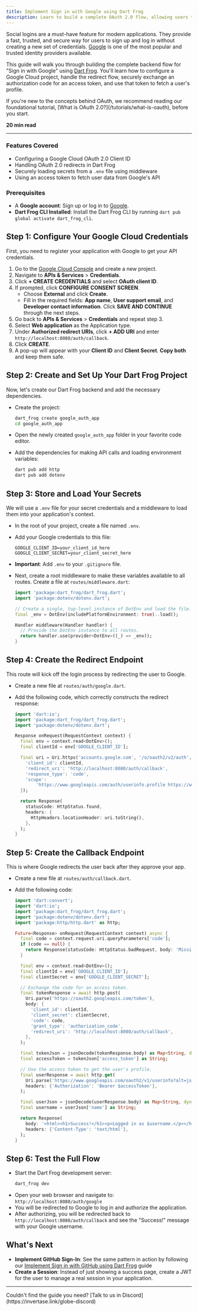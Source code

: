 ```yaml
---
title: Implement Sign in with Google using Dart Frog
description: Learn to build a complete OAuth 2.0 flow, allowing users to sign in to your application securely with their Google account.
---
```


Social logins are a must-have feature for modern applications. They provide a fast, trusted, and secure way for users to sign up and log in without creating a new set of credentials. [Google](https://www.google.com/) is one of the most popular and trusted identity providers available.

This guide will walk you through building the complete backend flow for "Sign in with Google" using [Dart Frog](https://dart-frog.dev/). You'll learn how to configure a Google Cloud project, handle the redirect flow, securely exchange an authorization code for an access token, and use that token to fetch a user's profile.

<Info>
  If you're new to the concepts behind OAuth, we recommend reading our
  foundational tutorial, [What is OAuth 2.0?](/tutorials/what-is-oauth), before
  you start.
</Info>

**20 min read**

---

### Features Covered

- Configuring a Google Cloud OAuth 2.0 Client ID
- Handling OAuth 2.0 redirects in Dart Frog
- Securely loading secrets from a `.env` file using middleware
- Using an access token to fetch user data from Google's API

### Prerequisites

- A **Google account**: Sign up or log in to [Google](https://accounts.google.com/).
- **Dart Frog CLI Installed**: Install the Dart Frog CLI by running `dart pub global activate dart_frog_cli`.

## Step 1: Configure Your Google Cloud Credentials

First, you need to register your application with Google to get your API credentials.

1. Go to the [Google Cloud Console](https://console.cloud.google.com/) and create a new project.
2. Navigate to **APIs & Services** > **Credentials**.
3. Click **+ CREATE CREDENTIALS** and select **OAuth client ID**.
4. If prompted, click **CONFIGURE CONSENT SCREEN**.
   - Choose **External** and click **Create**.
   - Fill in the required fields: **App name**, **User support email**, and **Developer contact information**. Click **SAVE AND CONTINUE** through the next steps.
5. Go back to **APIs & Services** > **Credentials** and repeat step 3.
6. Select **Web application** as the Application type.
7. Under **Authorized redirect URIs**, click **+ ADD URI** and enter `http://localhost:8080/auth/callback`.
8. Click **CREATE**.
9. A pop-up will appear with your **Client ID** and **Client Secret**. **Copy both** and keep them safe.

## Step 2: Create and Set Up Your Dart Frog Project

Now, let's create our Dart Frog backend and add the necessary dependencies.

- Create the project:

  ```bash
  dart_frog create google_auth_app
  cd google_auth_app
  ```

- Open the newly created `google_auth_app` folder in your favorite code editor.
- Add the dependencies for making API calls and loading environment variables:

  ```bash
  dart pub add http
  dart pub add dotenv
  ```

## Step 3: Store and Load Your Secrets

We will use a `.env` file for your secret credentials and a middleware to load them into your application's context.

- In the root of your project, create a file named `.env`.
- Add your Google credentials to this file:

  ```env
  GOOGLE_CLIENT_ID=your_client_id_here
  GOOGLE_CLIENT_SECRET=your_client_secret_here
  ```

- **Important**: Add `.env` to your `.gitignore` file.
- Next, create a root middleware to make these variables available to all routes. Create a file at `routes/middleware.dart`:

  ```dart
  import 'package:dart_frog/dart_frog.dart';
  import 'package:dotenv/dotenv.dart';

  // Create a single, top-level instance of DotEnv and load the file.
  final _env = DotEnv(includePlatformEnvironment: true)..load();

  Handler middleware(Handler handler) {
    // Provide the DotEnv instance to all routes.
    return handler.use(provider<DotEnv>((_) => _env));
  }
  ```

## Step 4: Create the Redirect Endpoint

This route will kick off the login process by redirecting the user to Google.

- Create a new file at `routes/auth/google.dart`.
- Add the following code, which correctly constructs the redirect response:

  ```dart
  import 'dart:io';
  import 'package:dart_frog/dart_frog.dart';
  import 'package:dotenv/dotenv.dart';

  Response onRequest(RequestContext context) {
    final env = context.read<DotEnv>();
    final clientId = env['GOOGLE_CLIENT_ID'];

    final uri = Uri.https('accounts.google.com', '/o/oauth2/v2/auth', {
      'client_id': clientId,
      'redirect_uri': 'http://localhost:8080/auth/callback',
      'response_type': 'code',
      'scope':
          'https://www.googleapis.com/auth/userinfo.profile https://www.googleapis.com/auth/userinfo.email',
    });

    return Response(
      statusCode: HttpStatus.found,
      headers: {
        HttpHeaders.locationHeader: uri.toString(),
      },
    );
  }
  ```

## Step 5: Create the Callback Endpoint

This is where Google redirects the user back after they approve your app.

- Create a new file at `routes/auth/callback.dart`.
- Add the following code:

  ```dart
  import 'dart:convert';
  import 'dart:io';
  import 'package:dart_frog/dart_frog.dart';
  import 'package:dotenv/dotenv.dart';
  import 'package:http/http.dart' as http;

  Future<Response> onRequest(RequestContext context) async {
    final code = context.request.uri.queryParameters['code'];
    if (code == null) {
      return Response(statusCode: HttpStatus.badRequest, body: 'Missing code');
    }

    final env = context.read<DotEnv>();
    final clientId = env['GOOGLE_CLIENT_ID'];
    final clientSecret = env['GOOGLE_CLIENT_SECRET'];

    // Exchange the code for an access token.
    final tokenResponse = await http.post(
      Uri.parse('https://oauth2.googleapis.com/token'),
      body: {
        'client_id': clientId,
        'client_secret': clientSecret,
        'code': code,
        'grant_type': 'authorization_code',
        'redirect_uri': 'http://localhost:8080/auth/callback',
      },
    );

    final tokenJson = jsonDecode(tokenResponse.body) as Map<String, dynamic>;
    final accessToken = tokenJson['access_token'] as String;

    // Use the access token to get the user's profile.
    final userResponse = await http.get(
      Uri.parse('https://www.googleapis.com/oauth2/v1/userinfo?alt=json'),
      headers: {'Authorization': 'Bearer $accessToken'},
    );

    final userJson = jsonDecode(userResponse.body) as Map<String, dynamic>;
    final username = userJson['name'] as String;

    return Response(
      body: '<html><h1>Success!</h1><p>Logged in as $username.</p></html>',
      headers: {'Content-Type': 'text/html'},
    );
  }
  ```

## Step 6: Test the Full Flow

- Start the Dart Frog development server:
  ```bash
  dart_frog dev
  ```
- Open your web browser and navigate to: `http://localhost:8080/auth/google`
- You will be redirected to Google to log in and authorize the application.
- After authorizing, you will be redirected back to `http://localhost:8080/auth/callback` and see the "Success!" message with your Google username.

## What's Next

- **Implement GitHub Sign-In**: See the same pattern in action by following our [Implement Sign in with GitHub using Dart Frog](/guides/sign-in-with-google) guide
- **Create a Session**: Instead of just showing a success page, create a JWT for the user to manage a real session in your application.

---

<Info>
  Couldn't find the guide you need? [Talk to us in
  Discord](https://invertase.link/globe-discord)
</Info>
